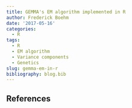 ```yaml
---
title: GEMMA's EM algorithm implemented in R
author: Frederick Boehm
date: '2017-05-16'
categories:
  - R
tags:
  - R
  - EM algorithm
  - Variance components
  - Genetics
slug: gemma-em-in-r
bibliography: blog.bib
---
```




## References

